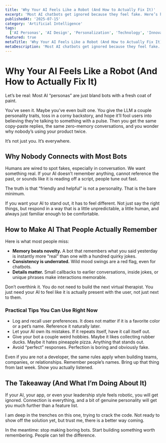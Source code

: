 ```yaml
---
title: 'Why Your AI Feels Like a Robot (And How to Actually Fix It)'
excerpt: 'Most AI chatbots get ignored because they feel fake. Here’s how to build one people will actually remember.'
publishedAt: '2025-07-15'
category: 'Artificial Intelligence'
tags:
  ['AI Personas', 'AI Design', 'Personalization', 'Technology', 'Innovation']
featured: true
metaTitle: 'Why Your AI Feels Like a Robot (And How to Actually Fix It) - Lenuvio Blog'
metaDescription: 'Most AI chatbots get ignored because they feel fake. Here’s how to build one people will actually remember.'
---
```


# Why Your AI Feels Like a Robot (And How to Actually Fix It)

Let’s be real: Most AI “personas” are just bland bots with a fresh coat of paint.

You’ve seen it. Maybe you’ve even built one. You give the LLM a couple personality traits, toss in a corny backstory, and hope it’ll fool users into believing they’re talking to something with a pulse. Then you get the same copy-paste replies, the same zero-memory conversations, and you wonder why nobody’s using your product twice.

It’s not just you. It’s everywhere.

## Why Nobody Connects with Most Bots

Humans are wired to spot fakes, especially in conversation. We want something real. If your AI doesn’t remember anything, cannot reference the past, or sounds like it is reading off a script, people tune out fast.

The truth is that “friendly and helpful” is not a personality. That is the bare minimum.

If you want your AI to stand out, it has to feel different. Not just say the right things, but respond in a way that is a little unpredictable, a little human, and always just familiar enough to be comfortable.

## How to Make AI That People Actually Remember

Here is what most people miss:

- **Memory beats novelty.** A bot that remembers what you said yesterday is instantly more “real” than one with a hundred quirky jokes.
- **Consistency is underrated.** Wild mood swings are a red flag, even for chatbots.
- **Details matter.** Small callbacks to earlier conversations, inside jokes, or unique phrases make interactions memorable.

Don’t overthink it. You do not need to build the next virtual therapist. You just need your AI to feel like it is actually present with the user, not just next to them.

### Practical Tips You Can Use Right Now

- Log and recall user preferences. It does not matter if it is a favorite color or a pet’s name. Reference it naturally later.
- Let your AI own its mistakes. If it repeats itself, have it call itself out.
- Give your bot a couple weird hobbies. Maybe it likes collecting rubber ducks. Maybe it hates pineapple pizza. Anything that stands out.
- Avoid “perfect” responses. Perfection is boring and obviously fake.

Even if you are not a developer, the same rules apply when building teams, companies, or relationships. Remember people’s names. Bring up that thing from last week. Show you actually listened.

## The Takeaway (And What I’m Doing About It)

If your AI, your app, or even your leadership style feels robotic, you will get ignored. Connection is everything, and a bit of genuine personality will get you much further than a feature list.

I am deep in the trenches on this one, trying to crack the code. Not ready to show off the solution yet, but trust me, there is a better way coming.

In the meantime: stop making boring bots. Start building something worth remembering. People can tell the difference.
